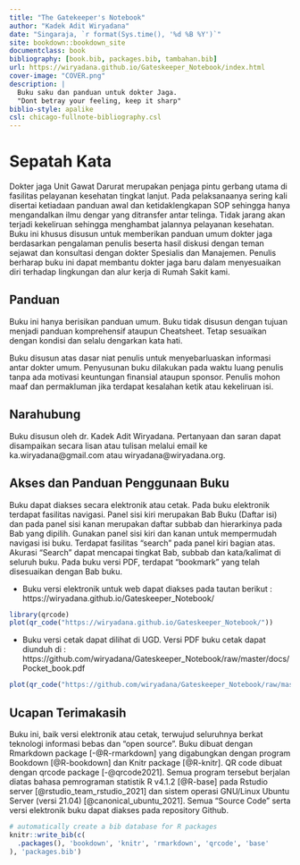 ```yaml
--- 
title: "The Gatekeeper's Notebook"
author: "Kadek Adit Wiryadana"
date: "Singaraja, `r format(Sys.time(), '%d %B %Y')`"
site: bookdown::bookdown_site
documentclass: book
bibliography: [book.bib, packages.bib, tambahan.bib]
url: https://wiryadana.github.io/Gateskeeper_Notebook/index.html
cover-image: "COVER.png"
description: |
  Buku saku dan panduan untuk dokter Jaga.
  "Dont betray your feeling, keep it sharp"
biblio-style: apalike
csl: chicago-fullnote-bibliography.csl
---
```

\renewcommand\chaptername{BAB}

# Sepatah Kata

Dokter jaga Unit Gawat Darurat merupakan penjaga pintu gerbang utama di fasilitas pelayanan kesehatan tingkat lanjut. Pada pelaksanaanya sering kali disertai ketiadaan panduan awal dan ketidaklengkapan SOP sehingga hanya mengandalkan ilmu dengar yang ditransfer antar telinga. Tidak jarang akan terjadi kekeliruan sehingga menghambat jalannya pelayanan kesehatan. Buku ini khusus disusun untuk memberikan panduan umum dokter jaga berdasarkan pengalaman penulis beserta hasil diskusi dengan teman sejawat dan konsultasi dengan dokter Spesialis dan Manajemen. Penulis berharap buku ini dapat membantu dokter jaga baru dalam menyesuaikan diri terhadap lingkungan dan alur kerja di Rumah Sakit kami. 

## Panduan 

Buku ini hanya berisikan panduan umum. Buku tidak disusun dengan tujuan menjadi panduan komprehensif ataupun Cheatsheet. Tetap sesuaikan dengan kondisi dan selalu dengarkan kata hati.

Buku disusun atas dasar niat penulis untuk menyebarluaskan informasi antar dokter umum. Penyusunan buku dilakukan pada waktu luang penulis tanpa  ada motivasi keuntungan finansial ataupun sponsor. Penulis mohon maaf dan permakluman jika terdapat kesalahan ketik atau kekeliruan isi.

## Narahubung
Buku disusun oleh dr. Kadek Adit Wiryadana. Pertanyaan dan saran dapat disampaikan secara lisan atau tulisan melalui email ke ka.wiryadana@gmail.com atau wiryadana@wiryadana.org.

## Akses dan Panduan Penggunaan Buku
Buku dapat diakses secara elektronik atau cetak. Pada buku elektronik terdapat fasilitas navigasi. Panel sisi kiri merupakan Bab Buku (Daftar isi) dan pada panel sisi kanan merupakan daftar subbab dan hierarkinya pada Bab yang dipilih. Gunakan panel sisi kiri dan kanan untuk mempermudah navigasi isi buku. Terdapat fasilitas "search" pada panel kiri bagian atas. Akurasi "Search" dapat mencapai tingkat Bab, subbab dan kata/kalimat di seluruh buku.  Pada buku versi PDF, terdapat "bookmark" yang telah disesuaikan dengan Bab buku.

* Buku versi elektronik untuk web dapat diakses pada tautan berikut : https://wiryadana.github.io/Gateskeeper_Notebook/

```r
library(qrcode)
plot(qr_code("https://wiryadana.github.io/Gateskeeper_Notebook/"))
```

* Buku versi cetak dapat dilihat di UGD. Versi PDF buku cetak dapat diunduh di : https://github.com/wiryadana/Gateskeeper_Notebook/raw/master/docs/Pocket_book.pdf

```r
plot(qr_code("https://github.com/wiryadana/Gateskeeper_Notebook/raw/master/docs/The-Gatekeeper-s-Notebook.pdf"))
```

## Ucapan Terimakasih

Buku ini, baik versi elektronik atau cetak, terwujud seluruhnya berkat teknologi informasi bebas dan "open source". Buku dibuat dengan Rmarkdown package [-@R-rmarkdown] yang digabungkan dengan program Bookdown [@R-bookdown] dan Knitr package [@R-knitr]. QR code dibuat dengan qrcode package [-@qrcode2021]. Semua program tersebut berjalan diatas bahasa pemrograman statistik R v4.1.2 [@R-base] pada Rstudio server [@rstudio_team_rstudio_2021] dan sistem operasi GNU/Linux Ubuntu Server (versi 21.04) [@canonical_ubuntu_2021]. Semua "Source Code" serta versi elektronik buku dapat diakses pada repository Github.  

```r
# automatically create a bib database for R packages
knitr::write_bib(c(
  .packages(), 'bookdown', 'knitr', 'rmarkdown', 'qrcode', 'base'
), 'packages.bib')
```




